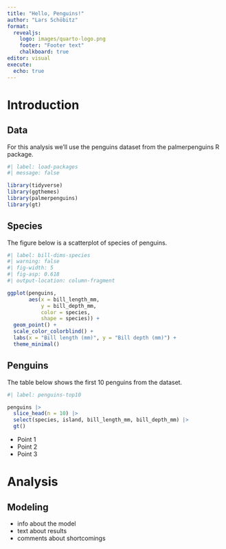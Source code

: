 ```yaml
---
title: "Hello, Penguins!"
author: "Lars Schöbitz"
format: 
  revealjs: 
    logo: images/quarto-logo.png
    footer: "Footer text"
    chalkboard: true
editor: visual
execute: 
  echo: true
---
```


# Introduction

## Data

For this analysis we'll use the penguins dataset from the palmerpenguins R package.

```r
#| label: load-packages
#| message: false

library(tidyverse)
library(ggthemes)
library(palmerpenguins)
library(gt)
```

## Species

The figure below is a scatterplot of species of penguins.

```r
#| label: bill-dims-species
#| warning: false
#| fig-width: 5
#| fig-asp: 0.618
#| output-location: column-fragment

ggplot(penguins,
       aes(x = bill_length_mm, 
           y = bill_depth_mm,
           color = species,
           shape = species)) +
  geom_point() +
  scale_color_colorblind() +
  labs(x = "Bill length (mm)", y = "Bill depth (mm)") +
  theme_minimal()
```

## Penguins

The table below shows the first 10 penguins from the dataset.

```r
#| label: penguins-top10

penguins |>
  slice_head(n = 10) |>
  select(species, island, bill_length_mm, bill_depth_mm) |>
  gt()
```

::: notes
-   Point 1
-   Point 2
-   Point 3
:::

# Analysis

## Modeling

::: incremental
-   info about the model
-   text about results
-   comments about shortcomings
:::
